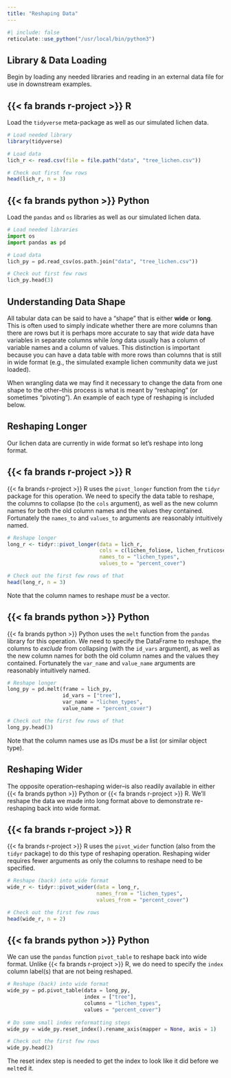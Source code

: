 ```yaml
---
title: "Reshaping Data"
---
```


```r
#| include: false
reticulate::use_python("/usr/local/bin/python3")
```

## Library & Data Loading

Begin by loading any needed libraries and reading in an external data file for use in downstream examples.

:::panel-tabset
## [{{< fa brands r-project >}} R]{.r}

Load the `tidyverse` meta-package as well as our simulated lichen data.

```r
# Load needed library
library(tidyverse)

# Load data
lich_r <- read.csv(file = file.path("data", "tree_lichen.csv"))

# Check out first few rows
head(lich_r, n = 3)
```

## [{{< fa brands python >}} Python]{.py}

Load the `pandas` and `os` libraries as well as our simulated lichen data.

```python
# Load needed libraries
import os
import pandas as pd

# Load data
lich_py = pd.read_csv(os.path.join("data", "tree_lichen.csv"))

# Check out first few rows
lich_py.head(3)
```
:::

## Understanding Data Shape

All tabular data can be said to have a "shape" that is either **wide** or **long**. This is often used to simply indicate whether there are more columns than there are rows but it is perhaps more accurate to say that _wide_ data have variables in separate columns while _long_ data usually has a column of variable names and a column of values. This distinction is important because you can have a data table with more rows than columns that is still in wide format (e.g., the simulated example lichen community data we just loaded).

When wrangling data we may find it necessary to change the data from one shape to the other--this process is what is meant by "reshaping" (or sometimes "pivoting"). An example of each type of reshaping is included below.

## Reshaping Longer

Our lichen data are currently in wide format so let's reshape into long format.

:::panel-tabset
## [{{< fa brands r-project >}} R]{.r}

[{{< fa brands r-project >}} R]{.r} uses the `pivot_longer` function from the `tidyr` package for this operation. We need to specify the data table to reshape, the columns to collapse (to the `cols` argument), as well as the new column names for both the old column names and the values they contained. Fortunately the `names_to` and `values_to` arguments are reasonably intuitively named.

```r
# Reshape longer
long_r <- tidyr::pivot_longer(data = lich_r,
                              cols = c(lichen_foliose, lichen_fruticose, lichen_crustose),
                              names_to = "lichen_types",
                              values_to = "percent_cover")

# Check out the first few rows of that
head(long_r, n = 3)
```

Note that the column names to reshape _must_ be a vector.

## [{{< fa brands python >}} Python]{.py}

[{{< fa brands python >}} Python]{.py} uses the `melt` function from the `pandas` library for this operation. We need to specify the DataFrame to reshape, the columns to _exclude_ from collapsing (with the `id_vars` argument), as well as the new column names for both the old column names and the values they contained. Fortunately the `var_name` and `value_name` arguments are reasonably intuitively named.

```python
# Reshape longer
long_py = pd.melt(frame = lich_py,
                  id_vars = ["tree"],
                  var_name = "lichen_types",
                  value_name = "percent_cover")

# Check out the first few rows of that
long_py.head(3)
```

Note that the column names use as IDs _must_ be a list (or similar object type).
:::

## Reshaping Wider

The opposite operation--reshaping wider--is also readily available in either [{{< fa brands python >}} Python]{.py} or [{{< fa brands r-project >}} R]{.r}. We'll reshape the data we made into long format above to demonstrate re-reshaping back into wide format.

:::panel-tabset
## [{{< fa brands r-project >}} R]{.r}

[{{< fa brands r-project >}} R]{.r} uses the `pivot_wider` function (also from the `tidyr` package) to do this type of reshaping operation. Reshaping wider requires fewer arguments as only the columns to reshape need to be specified.

```r
# Reshape (back) into wide format
wide_r <- tidyr::pivot_wider(data = long_r,
                             names_from = "lichen_types",
                             values_from = "percent_cover")

# Check out the first few rows
head(wide_r, n = 2)
```

## [{{< fa brands python >}} Python]{.py}

We can use the `pandas` function `pivot_table` to reshape back into wide format. Unlike [{{< fa brands r-project >}} R]{.r}, we do need to specify the `index` column label(s) that are not being reshaped.

```python
# Reshape (back) into wide format
wide_py = pd.pivot_table(data = long_py,
                         index = ["tree"], 
                         columns = "lichen_types",
                         values = "percent_cover")
                         
# Do some small index reformatting steps
wide_py = wide_py.reset_index().rename_axis(mapper = None, axis = 1)

# Check out the first few rows
wide_py.head(2)
```

The reset index step is needed to get the index to look like it did before we `melt`ed it.
:::
